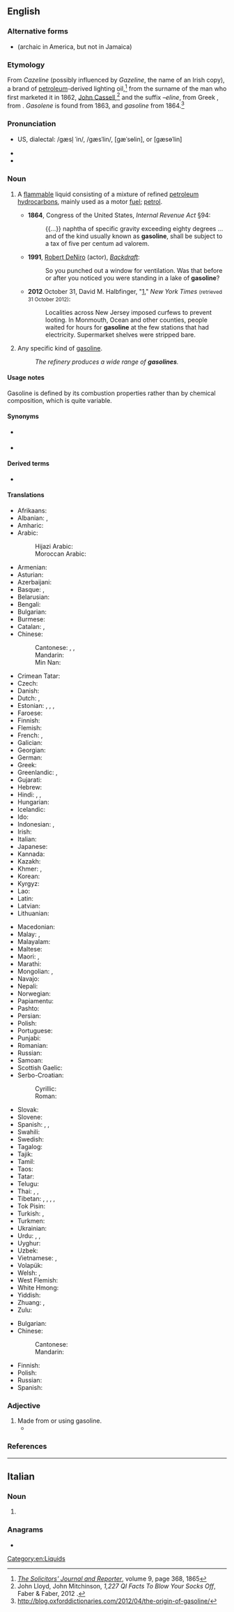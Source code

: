==English==
{{wikipedia}}

===Alternative forms===
* {{l|en|gasolene}} (archaic in America, but not in Jamaica)

===Etymology===
From ''Cazeline'' (possibly influenced by ''Gazeline'', the name of an Irish copy), a brand of [[petroleum]]-derived lighting oil,<ref>[http://books.google.co.uk/books?id=nwY5AQAAMAAJ&pg=PA368#v=onepage&q&f=true ''The Solicitors' Journal and Reporter''], volume 9, page 368, 1865</ref> from the surname of the man who first marketed it in 1862, [[w:John Cassell|John Cassell]],<ref>John Lloyd, John Mitchinson, ''1,227 QI Facts To Blow Your Socks Off'', Faber & Faber, 2012 {{ISBN|0571297951}}.</ref> and the suffix ''–eline'', from Greek {{m|grc|ἔλαιον||oil, olive oil}}, from {{m|grc|ἐλαία||olive}}. ''Gasolene'' is found from 1863, and ''gasoline'' from 1864.<ref>http://blog.oxforddictionaries.com/2012/04/the-origin-of-gasoline/</ref>

===Pronunciation===
* {{a|UK|US}} {{IPA|/ˈɡæs.ə.lin/|lang=en}} US, dialectal: /gæsl̩ ˈin/, /gæsˈlin/, [gæˈsɵlin], or [gæsɵˈlin]
* {{audio|en-us-gasoline.ogg|Audio (US)|lang=en}}
* {{rhymes|iːn|lang=en}}

===Noun===
{{en-noun|-|s}}

# {{lb|en|uncountable|North America}} A [[flammable]] liquid consisting of a mixture of refined [[petroleum]] [[hydrocarbon]]s, mainly used as a motor [[fuel]]; [[petrol]].
#* '''1864''', Congress of the United States, ''Internal Revenue Act'' §94:
#*: {{...}} naphtha of specific gravity exceeding eighty degrees ... and of the kind usually known as '''gasoline''', shall be subject to a tax of five per centum ad valorem.
#* '''1991''', [[w:Robert DeNiro|Robert DeNiro]] (actor), ''[[w:Backdraft (film)|Backdraft]]'':
#*: So you punched out a window for ventilation. Was that before or after you noticed you were standing in a lake of '''gasoline'''?
#* '''2012''' October 31, David M. Halbfinger, "[http://www.nytimes.com/2012/11/01/nyregion/new-jersey-continues-to-cope-with-hurricane-sandy.html?hp]," ''New York Times'' <small>(retrieved 31 October 2012)</small>:
#*: Localities across New Jersey imposed curfews to prevent looting. In Monmouth, Ocean and other counties, people waited for hours for '''gasoline''' at the few stations that had electricity. Supermarket shelves were stripped bare.
# {{lb|en|countable}} Any specific kind of [[gasoline]].
#: ''The refinery produces a wide range of '''gasolines'''.''

====Usage notes====
Gasoline is defined by its combustion properties rather than by chemical composition, which is quite variable.

====Synonyms====
* {{l|en|gas}} {{qualifier|North America}}
* {{l|en|petrol}} {{qualifier|UK|Australia}}

====Derived terms====
* {{l|en|gas}} {{qualifier|North America}}

====Translations====
{{trans-top|motor fuel}}
* Afrikaans: {{t+|af|petrol}}
* Albanian: {{t|sq|​​benzinë|f}}, {{t+|sq|gazolinë|f}}
* Amharic: {{t|am|ቤንዚን}}
* Arabic: {{t|ar|بَنْزِين|m}}
*: Hijazi Arabic: {{t|acw|بَنْزين|tr=banzīn|sc=Arab}}
*: Moroccan Arabic: {{t|ary|ليسانص|tr=lisanṣ|sc=Arab}} {{qualifier|l'essence}}
* Armenian: {{t+|hy|բենզին}}
* Asturian: {{t|ast|gasolina|f}}
* Azerbaijani: {{t|az|benzin}}
* Basque: {{t+|eu|ezantza}}, {{t+|eu|gasolina}}
* Belarusian: {{t|be|бензі́н|m}}
* Bengali: {{t|bn|পেট্রল|sc=Beng}}
* Bulgarian: {{t+|bg|бензи́н|m}}
* Burmese: {{t+|my|ဓာတ်ဆီ|sc=Mymr}}
* Catalan: {{t+|ca|gasolina|f}}, {{t+|ca|benzina|f}}
* Chinese:
*: Cantonese: {{t|yue|電油|sc=Hani}}, {{t|yue|电油|tr=din6 jau4|sc=Hani}}, {{t|yue|汽油|tr=hei3 yau4|sc=Hani}}
*: Mandarin: {{t+|cmn|汽油|tr=qìyóu|sc=Hani}}
*: Min Nan: {{t+|nan|汽油|tr=khì-iû|sc=Hani}}
* Crimean Tatar: {{t|crh|benzin}}
* Czech: {{t+|cs|benzín|m}}
* Danish: {{t+|da|benzin|c}}
* Dutch: {{t+|nl|benzine|f}}, {{t|nl|naft}} {{qualifier|Belgium|slang}}
* Estonian: {{t+|et|bensiin}}, {{t|et|kütus}} {{qualifier|slang}}, {{t|et|bents}} {{qualifier|slang}}, {{t|et|bena}} {{qualifier|slang}}
* Faroese: {{t|fo|bensin|n}}
* Finnish: {{t+|fi|bensiini}}
* Flemish: {{t+|nl|benzine}}
* French: {{t+|fr|essence|f}}, {{t+|fr|gas|m}} {{qualifier|Canada}}
* Galician: {{t+|gl|gasolina|f}}
* Georgian: {{t|ka|ბენზინი}}
* German: {{t+|de|Benzin|n}}
* Greek: {{t+|el|βενζίνη|f}}
* Greenlandic: {{t|kl|benziina}}, {{t|kl|orsussaq}}
* Gujarati: {{t|gu|પેટ્રોલ|f|sc=Gujr}}
* Hebrew: {{t+|he|בֶּנזִין|m|tr=benzin}}
* Hindi: {{t+|hi|पेट्रोल}}, {{t|hi|गैसोलीन}}, {{t|hi|बेंज़ीन}}
* Hungarian: {{t+|hu|benzin}}
* Icelandic: {{t+|is|bensín|n}}
* Ido: {{t+|io|gazolino}}
* Indonesian: {{t+|id|bensin}}, {{t+|id|petrol}}
* Irish: {{t|ga|peitreal}}
* Italian: {{t+|it|benzina|f}}
* Japanese: {{t+|ja|ガソリン|tr=gasorin}}
* Kannada: {{t+|kn|ಪೆಟ್ರೋಲು|sc=Knda}}
* Kazakh: {{t+|kk|бензин|sc=Cyrl}}
* Khmer: {{t|km|ប្រេងសាំង}}, {{t+|km|សាំង}}
* Korean: {{t+|ko|가솔린}}
* Kyrgyz: {{t+|ky|бензин|sc=Cyrl}}
* Lao: {{t+|lo|ນ້ຳມັນແອັດຊັງ}}
* Latin: {{t|la|benzinium|m}}
* Latvian: {{t|lv|benzīns|m}}
* Lithuanian: {{t|lt|benzinas|m}}
{{trans-mid}}
* Macedonian: {{t|mk|бензин|m}}
* Malay: {{t|ms|petrol}}, {{t|ms|bensin}}
* Malayalam: {{t+|ml|പെട്രോളിയം|sc=Mlym}}
* Maltese: {{t|mt|petrol|m}}
* Maori: {{t|mi|penehīni}}, {{t|mi|hinu}}
* Marathi: {{t|mr|पेट्रोल}}
* Mongolian: {{t+|mn|бензин|sc=Cyrl}}, {{t|mn|газолин|sc=Cyrl}}
* Navajo: {{t|nv|chidí bitooʼ}}
* Nepali: {{t|ne|पेट्रोल|tr=peṭrol}}
* Norwegian: {{t+|no|bensin|m}}
* Papiamentu: {{t|pap|gasolin}}
* Pashto: {{t+|ps|پټرول|tr=peṭról}}
* Persian: {{t+|fa|بنزین|tr=benzin}}
* Polish: {{t+|pl|benzyna|f}}
* Portuguese: {{t+|pt|gasolina|f}}
* Punjabi: {{t|pa|ਪੈਟਰੋਲ}}
* Romanian: {{t+|ro|benzină|f}}
* Russian: {{t+|ru|бензи́н|m}}
* Samoan: {{t|sm|kesi}}
* Scottish Gaelic: {{t|gd|peatrail}}
* Serbo-Croatian:
*: Cyrillic: {{t|sh|бензин|m|sc=Cyrl}}
*: Roman: {{t+|sh|benzin|m}}
* Slovak: {{t|sk|benzín|m}}
* Slovene: {{t+|sl|bencin|m}}
* Spanish: {{t+|es|gasolina|f}}, {{t+|es|bencina|f}} {{qualifier|Chile, Peru}}, {{t+|es|nafta|f}} {{qualifier|Argentina, Paraguay, Uruguay}}
* Swahili: {{t+|sw|petroli}}
* Swedish: {{t+|sv|bensin|c}}
* Tagalog: {{t|tl|gasolina}}
* Tajik: {{t+|tg|бензин|sc=Cyrl}}
* Tamil: {{t+|ta|கல்நெய்|sc=Taml}}
* Taos: {{t|twf|gosulínene}}
* Tatar: {{t|tt|бензин}}
* Telugu: {{t|te|గ్యాసోలిన్|sc=Telu}}
* Thai: {{t|th|เบนซิน}}, {{t|th|แกโซลีน}}, {{t+|th|น้ำมัน}}
* Tibetan: {{t|bo|གཟིམ་སྣུམ}}, {{t|bo|སྣུམ}}, {{t|bo|པེ་ཊོལ}}, {{t|bo|མོ་ཊའི་སྣུམ}}, {{t|bo|རླངས་སྣུམ}}
* Tok Pisin: {{t|tpi|bensin}}
* Turkish: {{t+|tr|benzin}}, {{t+|tr|petrol}}
* Turkmen: {{t+|tk|benzin}}
* Ukrainian: {{t+|uk|бензи́н|m}}
* Urdu: {{t|ur|بنزین|tr=benzīn}}, {{t|ur|پٹرول|tr=peṭrōl}}, {{t|ur|گیسولین|tr=gaisolīn}}
* Uyghur: {{t|ug|بېنزىن}}
* Uzbek: {{t+|uz|benzin}}
* Vietnamese: {{t+|vi|dầu xăng}}, {{t+|vi|xăng}}
* Volapük: {{t+|vo|bänsin}}
* Welsh: {{t|cy|gasoline|f}}, {{t|cy|petrol|m}}
* West Flemish: {{t|vls|nafte|f}}
* White Hmong: {{t-needed|mww}}
* Yiddish: {{t|yi|בענזין}}
* Zhuang: {{t|za|heiqyouz}}, {{t|za|giyouz}}
* Zulu: {{t|zu|uphetiloli}}
{{trans-bottom}}

{{trans-top|countable: a particular kind of gasoline}}
* Bulgarian: {{t|bg|газоли́н|m|sc=Cyrl}}
* Chinese:
*: Cantonese: {{t|yue|汽油|tr=hei3 yau4|sc=Hani}}
*: Mandarin: {{t+|cmn|汽油|tr=qìyóu|sc=Hani}}
{{trans-mid}}
* Finnish: {{t|fi|bensiinilaatu}}
* Polish: {{t+|pl|benzyna|f}}
* Russian: {{t+|ru|газоли́н|m}}
* Spanish: {{t-needed|es}}
{{trans-bottom}}

===Adjective===
{{en-adj|-}}

# Made from or using gasoline.
#* {{quote-book|lang=en|year=2006|author=[[w:Edwin Black|Edwin Black]]
|title=Internal Combustion
|chapter=1|url=http://openlibrary.org/works/OL4103950W
|passage=If successful, Edison and Ford—in 1914—would move society away from the ever more expensive and then universally known killing hazards of '''gasoline''' cars:&nbsp;[&hellip;]&thinsp;.}}

===References===
<references/>

[[Category:en:Liquids]]

----

==Italian==

===Noun===
{{head|it|noun plural form|g=f}}

# {{plural of|gasolina|lang=it}}

===Anagrams===
* {{l|it|lisogena}}